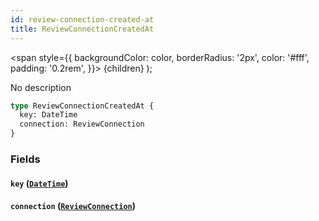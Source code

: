 ```yaml
---
id: review-connection-created-at
title: ReviewConnectionCreatedAt
---
```


<span
style={{
      backgroundColor: color,
      borderRadius: '2px',
      color: '#fff',
      padding: '0.2rem',
    }}>
{children}
</span>
);

No description

```graphql
type ReviewConnectionCreatedAt {
  key: DateTime
  connection: ReviewConnection
}
```

### Fields

#### `key` ([`DateTime`](/v1/scalars/date-time))

#### `connection` ([`ReviewConnection`](/v1/objects/review-connection))
